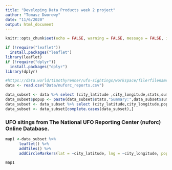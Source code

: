 ```yaml
---
title: "Developing Data Products week 2 project"
author: "Tomasz Dworowy"
date: "11/6/2020"
output: html_document
---
```


```r
knitr::opts_chunk$set(echo = FALSE, warning = FALSE, message = FALSE, include = TRUE)
```

```r
if (!require("leaflet"))
  install.packages("leaflet")
library(leaflet)
if (!require("dplyr"))
  install.packages("dplyr")
library(dplyr)
```

```r
#https://data.world/timothyrenner/ufo-sightings/workspace/file?filename=nuforc_reports.csv
data <- read.csv("Data/nuforc_reports.csv")

data_subset <- data %>% select (city_latitude ,city_longitude,stats,summary,shape)
data_subset$popup <- paste(data_subset$stats,"Summary:",data_subset$summary,"Shape:",data_subset$shape)
data_subset <- data_subset %>% select (city_latitude,city_longitude,popup)
data_subset <- data_subset[complete.cases(data_subset),]

```

### UFO sitings from The National UFO Reporting Center (nuforc) Online Database.


```r
map1 <-data_subset %>%
      leaflet() %>%
      addTiles() %>%
      addCircleMarkers(lat = ~city_latitude, lng = ~city_longitude, popup = ~popup, clusterOptions = markerClusterOptions())

map1
```

